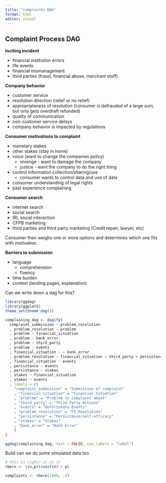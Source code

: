 ```yaml
---
title: "complaints DAG"
format: html
editor: visual
---
```


## Complaint Process DAG

**Inciting incident**

-   financial institution errors
-   life events
-   financial mismanagement
-   third parties (fraud, financial abuse, merchant stuff)

**Company behavior**

-   customer service
-   resolution direction (relief or no relief)
-   appropriateness of resolution (consumer is defrauded of a large sum, but only gets overdraft refunded)
-   quality of communication
-   non-customer service delays
-   company behavior is impacted by regulations

**Consumer motivations to complaint**

-   monetary stakes
-   other stakes (stay in home)
-   voice (want to change the companies policy)
    -   revenge - want to damage the company
    -   justice - want the company to do the right thing
-   control information collection/sharing/use
    -   consumer wants to control data and use of data
-   consumer understanding of legal rights
-   past experience complaining

**Consumer search**

-   internet search
-   social search
-   IRL social interaction
-   CFPB marketing
-   third parties and third party marketing (Credit repair, lawyer, etc)

Consumer then weighs one or more options and determines which one fits with motivation.

**Barriers to submission**

-   language
    -   comprehension
    -   fluency
-   time burden
-   context (landing pages, explanation)

Can we write down a dag for this?

```r


library(ggdag)
library(ggplot2)
theme_set(theme_dag())

complaining_dag <- dagify(
  complaint_submission ~ problem_resolution
  , problem_resolution ~ problem
  , problem ~ financial_situation
  , problem ~ bank_error
  , problem ~ third_party
  , problem ~ events 
  , financial_situation ~ ~ bank_error 
  , problem_resolution ~ financial_situation + third_party + persistance
  , financial_situation ~ events
  , persistance ~ events
  , persistance ~ stakes 
  , stakes ~ financial_situation
  , stakes ~ events
  , labels = c(
    "complaint_submission" = "Submission of complaint"
    , "financial_situation" = "Financial Situation"
    , "problem" = "Problem to complaint about"
    , "third_party" = "Third Party Actions"
    , "events" = "Unfortunate Events"
    , "problem_resolution" = "FI Resolution"
    , "persistance" = "Persistance/self-efficacy"
    , "stakes" = "Stakes"
    , "bank_error" = "Bank Error"
    )
)

ggdag(complaining_dag, text = FALSE, use_labels = "label")

```

Build can we do some simulated data too

```r

# this is right? or is it 
rbern <- \(n,p)(runif(n) > p)

complaints <- rbern(1000, .5)




```
